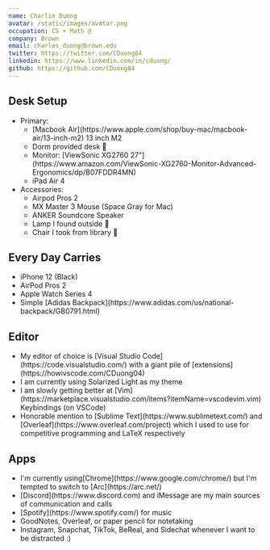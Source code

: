 ```yaml
---
name: Charlie Duong
avatar: /static/images/avatar.png
occupation: CS + Math @
company: Brown
email: charles_duong@brown.edu
twitter: https://twitter.com/CDuong04
linkedin: https://www.linkedin.com/in/cduong/
github: https://github.com/CDuong04
---
```


## Desk Setup

<ul>
  <li>
    Primary:
    <ul>
      <li>[Macbook Air](https://www.apple.com/shop/buy-mac/macbook-air/13-inch-m2) 13 inch M2</li>
      <li>Dorm provided desk 🤡</li>
      <li>
        Monitor: [ViewSonic XG2760
        27"](https://www.amazon.com/ViewSonic-XG2760-Monitor-Advanced-Ergonomics/dp/B07FDDR4MN)
      </li>
      <li>iPad Air 4</li>
    </ul>
  </li>
  <li>
    Accessories:
    <ul>
      <li>Airpod Pros 2</li>
      <li>MX Master 3 Mouse (Space Gray for Mac)</li>
      <li>ANKER Soundcore Speaker</li>
      <li>Lamp I found outside 🤡</li>
      <li>Chair I took from library 🤡</li>
    </ul>
  </li>
</ul>

## Every Day Carries

<ul>
  <li>iPhone 12 (Black)</li>
  <li>AirPod Pros 2</li>
  <li>Apple Watch Series 4</li>
  <li>Simple [Adidas Backpack](https://www.adidas.com/us/national-backpack/GB0791.html)</li>
</ul>

## Editor

<ul>
  <li>
    My editor of choice is [Visual Studio Code](https://code.visualstudio.com/) with a giant pile of
    [extensions](https://howivscode.com/CDuong04)
  </li>
  <li>I am currently using Solarized Light as my theme</li>
  <li>
    I am slowly getting better at
    [Vim](https://marketplace.visualstudio.com/items?itemName=vscodevim.vim) Keybindings (on VSCode)
  </li>
  <li>
    Honorable mention to [Sublime Text](https://www.sublimetext.com/) and
    [Overleaf](https://www.overleaf.com/project) which I used to use for competitive programming and
    LaTeX respectively
  </li>
</ul>

## Apps

<ul>
  <li>
    I'm currently using[Chrome](https://www.google.com/chrome/) but I'm tempted to switch to
    [Arc](https://arc.net/)
  </li>
  <li>
    [Discord](https://www.discord.com) and iMessage are my main sources of communication and calls
  </li>
  <li>[Spotify](https://www.spotify.com/) for music</li>
  <li>GoodNotes, Overleaf, or paper pencil for notetaking</li>
  <li>Instagram, Snapchat, TikTok, BeReal, and Sidechat whenever I want to be distracted :)</li>
</ul>
